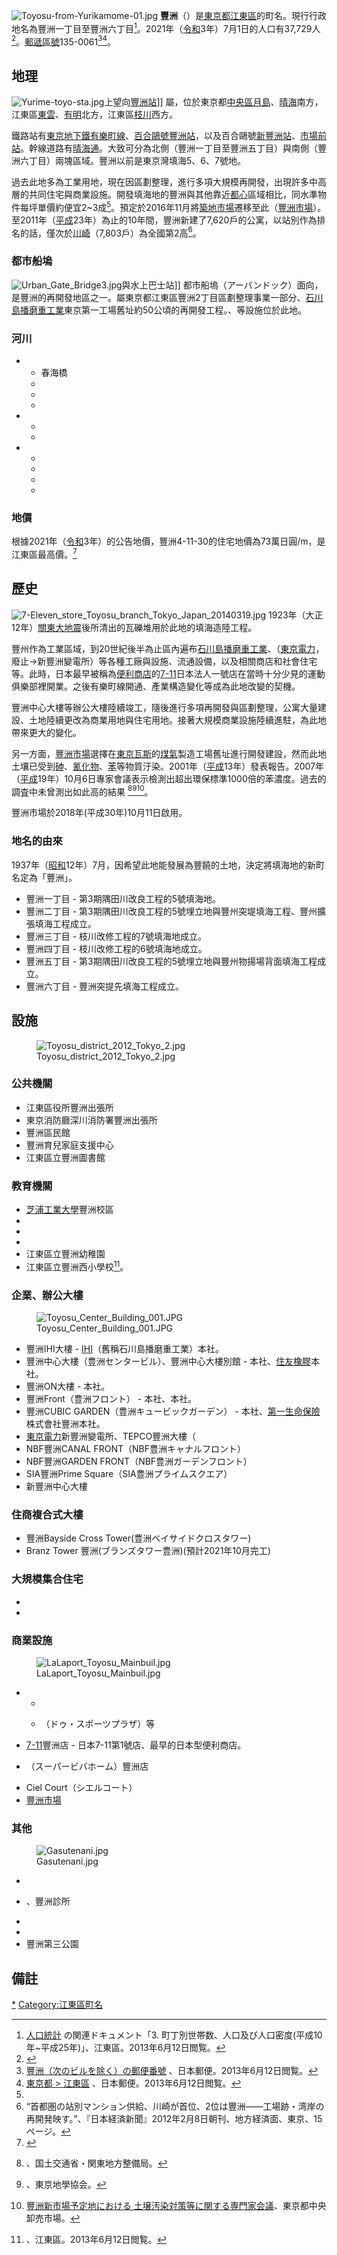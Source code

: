 {{Pathnav|日本|東京都|[[江東區_(東京都)|江東區]]|frame=1}}
{{Infobox Settlement
|official_name = 豊洲
|settlement_type = [[町|町]]
|native_name =
|image_skyline = Toyosu 2014.JPG
|imagesize = 250px
|image_caption = 豊洲大樓群
|image_flag =
|image_seal =
| image_map =
| map_caption =
| pushpin_map = Tokyo city
|latd=35|latm=39|lats=17.67|latNS=N
|longd=139|longm=47|longs=46.36|longEW=E
|subdivision_type = [[國家|國家]]
|subdivision_type1 = [[都道府縣|都道府縣]]
|subdivision_name = [[File:Flag_of_Japan.svg|border]] [[日本|日本]]
|subdivision_name1 = [[File:Flag_of_Tokyo_Prefecture.svg|25px]] [[東京都|東京都]]
|subdivision_type2 = [[東京都區部|特別區]]
|subdivision_name2 = [[File:Flag_of_Koto,_Tokyo.svg|25px]] [[江東區_(東京都)|江東區]]
|subdivision_type3 = [[地域|地域]]
|subdivision_name3 = [[深川區|深川地域]]
|established_title =
|established_date =
|government_type =
|leader_title =
|leader_name =
|area_magnitude =
|area_total_sq_mi =
|area_total_km2 =
|area_land_sq_mi =
|area_land_km2 =
|area_urban_sq_mi =
|area_urban_km2 =
|area_metro_km2 =
|area_metro_sq_mi =
|population_as_of = 2021年（令和3年）7月1日
|population_footnotes =
|population_total = 37729
|population_urban =
|population_metro =
|population_density_sq_mi =
|population_density_km2 =
| timezone = [[日本標準時間|JST]]
| utc_offset = +9
|timezone_DST =
|utc_offset_DST =
|elevation_footnotes=
|elevation_m =
|elevation_ft =
|postal_code_type = [[郵遞區號|郵遞區號]]
|postal_code = 135-0061
|area_code = 03
|registration_plate = 江東
|website =
|footnotes =
}}
[[File:Toyosu-from-Yurikamome-01.jpg|thumb]]
'''豐洲'''（{{jpn|j=豊洲|hg=とよす|rm=Toyosu|f=y}}）是[[東京都|東京都]][[江東區_(東京都)|江東區]]的町名。現行行政地名為豐洲一丁目至豐洲六丁目<ref name="koto-population3">[http://www.city.koto.lg.jp/kusei/tokei/862.html 人口統計] {{Wayback|url=http://www.city.koto.lg.jp/kusei/tokei/862.html |date=20130111073125 }}の関連ドキュメント「3. 町丁別世帯数、人口及び人口密度(平成10年~平成25年)」、江東區。2013年6月12日閲覧。</ref>。2021年（[[令和|令和]]3年）7月1日的人口有37,729人<ref>{{Cite web |url=https://www.city.koto.lg.jp/060305/kuse/profile/shokai/15817.html |title=江東区の人口（毎月1日）現在 |accessdate=2021-07-18 |archive-date=2017-10-29 |archive-url=http://www.city.koto.lg.jp/profile/koto/5353/15817/file/H25.8.pdf |dead-url=no }}</ref>。[[郵遞區號|郵遞區號]]135-0061<ref>[http://www.post.japanpost.jp/cgi-zip/zipcode.php?pref=13&city=1131080&id=48117 豐洲（次のビルを除く）の郵便番號] {{Wayback|url=http://www.post.japanpost.jp/cgi-zip/zipcode.php?pref=13&city=1131080&id=48117 |date=20130623005232 }}、日本郵便。2013年6月12日閲覧。</ref><ref>[http://www.post.japanpost.jp/cgi-zip/zipcode.php?pref=13&city=1131080&cmp=1 東京都 > 江東區] {{Wayback|url=http://www.post.japanpost.jp/cgi-zip/zipcode.php?pref=13&city=1131080&cmp=1 |date=20130621155108 }}、日本郵便。2013年6月12日閲覧。</ref>。

== 地理 ==
[[File:Yurime-toyo-sta.jpg|thumb]]上望向[[豐洲站|豐洲站]]]]
屬{{link-ja|深川區|深川区|深川地區}}，位於東京都[[中央區_(東京都)|中央區]][[月島|月島]]、[[晴海_(東京都中央區)|晴海]]南方，江東區[[東雲_(江東區)|東雲]]、[[有明_(江東區)|有明]]北方，江東區[[枝川_(江東區)|枝川]]西方。

鐵路站有[[東京地下鐵|東京地下鐵]][[東京地下鐵有樂町線|有樂町線]]、[[臨海線_(東京臨海新交通)|百合鷗號]][[豐洲站|豐洲站]]，以及百合鷗號[[新豐洲站|新豐洲站]]、[[市場前站|市場前站]]。幹線道路有[[晴海通|晴海通]]。大致可分為北側（豐洲一丁目至豐洲五丁目）與南側（豐洲六丁目）兩塊區域。豐洲以前是東京灣填海5、6、7號地。

過去此地多為工業用地，現在因區劃整理，進行多項大規模再開發，出現許多中高層的共同住宅與商業設施。開發填海地的豐洲與其他靠近[[都心|都心]]區域相比，同水準物件每坪單價約便宜2~3成<ref name="nikkei2012-02-08"/>。預定於2016年11月將[[築地市場|築地市場]]遷移至此（[[豐洲市場|豐洲市場]]）。至2011年（[[平成|平成]]23年）為止的10年間，豐洲新建了7,620戶的公寓，以站別作為排名的話，僅次於[[川崎站|川崎]]（7,803戶）為全國第2高<ref name="nikkei2012-02-08">“首都圏の站別マンション供給、川崎が首位、2位は豐洲――工場跡・湾岸の再開発映す。”、『日本経済新聞』2012年2月8日朝刊、地方経済面、東京、15ページ。</ref>。

=== 都市船塢 ===
[[File:Urban_Gate_Bridge3.jpg|thumb]]與水上巴士站]]
<!--{{Coor title d|35.657|N|139.793|E}}-->
都市船塢（アーバンドック）面向{{link-ja|晴海運河|晴海運河}}，是豐洲的再開發地區之一。屬東京都江東區豐洲2丁目區劃整理事業一部分、[[石川島播磨重工業|石川島播磨重工業]]東京第一工場舊址約50公頃的再開發工程。{{link-ja|都市船塢Lalaport豐洲|アーバンドック ららぽーと豊洲}}、{{link-ja|公園城市豐洲|パークシティ豊洲}}等設施位於此地。

=== 河川 ===
* {{link-ja|晴海運河|晴海運河}}
** 春海橋
** {{link-ja|晴海橋梁|晴海橋梁}}
** {{link-ja|晴海大橋|晴海大橋}}
** {{link-ja|豐洲大橋|豊洲大橋}}
* {{link-ja|豐洲運河|豊洲運河}}
** {{link-ja|豐洲橋|豊洲橋}}
** {{link-ja|朝凪橋|朝凪橋}}
* {{link-ja|東雲運河|東雲運河}}
** {{link-ja|東雲橋 (江東區)|東雲橋}}
** {{link-ja|木遣橋|木遣り橋}}
** {{link-ja|有明北橋|有明北橋}}
** {{link-ja|富士見橋 (東京都)|富士見橋 (東京都)|富士見橋}}

=== 地價 ===
根據2021年（[[令和|令和]]3年）的公告地價，豐洲4-11-30的住宅地價為73萬日圓/m{{sup|2}}，是江東區最高價。<ref>{{Cite web |url=https://www.land.mlit.go.jp/landPrice/SearchServlet?MOD=2&SKC=13108 |title=国土交通省地価公示・都道府県地価調査 |accessdate=2021-07-18 |archive-date=2014-11-08|archive-url=http://www.land.mlit.go.jp/landPrice/AriaServlet?MOD=2&TYP=0 |dead-url=no }}</ref>

== 歷史 ==
[[File:7-Eleven_store_Toyosu_branch_Tokyo_Japan_20140319.jpg|thumb]]
1923年（大正12年）[[關東大地震|關東大地震]]後所清出的瓦礫堆用於此地的填海造陸工程。

豐州作為工業區域，到20世紀後半為止區內遍布[[IHI|石川島播磨重工業]]、{{link-ja|新東京火力發電所|新東京火力発電所}}（[[東京電力|東京電力]]，廢止→新豐洲變電所）等各種工廠與設施、流通設備，以及相關商店和社會住宅等。此時，日本最早被稱為[[便利商店|便利商店]]的[[7-11|7-11]]日本法人一號店在當時十分少見的運動俱樂部裡開業。之後有樂町線開通、產業構造變化等成為此地改變的契機。

豐洲中心大樓等辦公大樓陸續竣工，隨後進行多項再開發與區劃整理，公寓大量建設、土地陸續更改為商業用地與住宅用地。接著大規模商業設施陸續進駐，為此地帶來更大的變化。

另一方面，[[豐洲市場|豐洲市場]]選擇在[[東京瓦斯|東京瓦斯]]的[[煤氣|煤氣]]製造工場舊址進行開發建設，然而此地土壤已受到[[砷|砷]]、[[氰化物|氰化物]]、[[苯|苯]]等物質汙染。2001年（[[平成|平成]]13年）發表報告。2007年（[[平成|平成]]19年）10月6日專家會議表示檢測出超出環保標準1000倍的苯濃度。過去的調査中未曾測出如此高的結果
<ref>{{PDFlink|[http://www.pa.ktr.mlit.go.jp/tokyo/history/pdf/e-do01.pdf 江戸湊と東京湾]}}、国土交通省・関東地方整備局。</ref><ref>{{PDFlink|[http://web.archive.org/web/20051222084018/http://www.geog.or.jp/journal/back/pdf113-6/p785-801.pdf 東京都臨海域における埋立地造成の歴史]}}、東京地學協会。</ref><ref>[https://web.archive.org/web/20100923054523/http://www.shijou.metro.tokyo.jp/senmonkakaigi1/index.html 豐洲新市場予定地における 土壌汚染対策等に関する専門家会議]、東京都中央卸売市場。</ref>。

豐洲市場於2018年(平成30年)10月11日啟用。

=== 地名的由來 ===
1937年（[[昭和|昭和]]12年）7月，因希望此地能發展為豐饒的土地，決定將填海地的新町名定為「豐洲」。
* 豐洲一丁目 - 第3期隅田川改良工程的5號填海地。
* 豐洲二丁目 - 第3期隅田川改良工程的5號埋立地與豐州突堤填海工程、豐州擴張填海工程成立。
* 豐洲三丁目 - 枝川改修工程的7號填海地成立。
* 豐洲四丁目 - 枝川改修工程的6號填海地成立。
* 豐洲五丁目 - 第3期隅田川改良工程的5號埋立地與豐州物揚場背面填海工程成立。
* 豐洲六丁目 - 豐洲突提先填海工程成立。

== 設施 ==
[[File:Toyosu_district_2012_Tokyo_2.jpg|thumb]]
=== 公共機關 ===
* 江東區役所豐洲出張所
* 東京消防廳深川消防署豐洲出張所
* 豐洲區民館
* 豐洲育兒家庭支援中心
* 江東區立豐洲圖書館

=== 教育機關 ===
* [[芝浦工業大學|芝浦工業大學]]豐洲校區
* {{link-ja|江東區立豐洲北小學校|江東区立豊洲北小学校}}
* {{link-ja|江東區立豐洲小學校|江東区立豊洲小学校}}
* {{link-ja|江東區立深川第五中學校|江東区立深川第五中学校}}
* 江東區立豐洲幼稚園
* 江東區立豐洲西小學校<ref>{{PDFlink|[http://www.city.koto.lg.jp/kusei/keikaku/52783/tyoukei/file/gaiyo_2_16-17.pdf 江東區長期計画　本編（第２章　長期計画における重点プロジェクト）]}}、江東區。2013年6月12日閲覧。</ref>。

=== 企業、辦公大樓 ===
[[File:Toyosu_Center_Building_001.JPG|thumb]]
* 豐洲IHI大樓 -  [[IHI|IHI]]（舊稱石川島播磨重工業）本社。
* 豐洲中心大樓（豊洲センタービル）、豐洲中心大樓別館 - {{link-ja|NTT Data|NTTデータ}}本社、[[住友橡膠|住友橡膠]]本社。
* 豐洲ON大樓 - {{link-ja|日本Unisys|日本ユニシス}}本社。
* 豐洲Front（豊洲フロント） - {{link-ja|SCSK|SCSK}}本社、{{link-ja|Maruha Nichiro Holdings|マルハニチロホールディングス}}本社。
* 豐洲CUBIC GARDEN（豊洲キュービックガーデン） - {{link-ja|ASKUL|アスクル}}本社、[[第一生命保險|第一生命保險]]株式會社豐洲本社。
* [[東京電力|東京電力]]新豐洲變電所、TEPCO豐洲大樓（
* NBF豐洲CANAL FRONT（NBF豊洲キャナルフロント）
* NBF豐洲GARDEN FRONT（NBF豊洲ガーデンフロント）
* SIA豐洲Prime Square（SIA豊洲プライムスクエア）
* 新豐洲中心大樓

=== 住商複合式大樓 ===
* 豐洲Bayside Cross Tower(豊洲ベイサイドクロスタワー)
* Branz Tower 豐洲(ブランズタワー豊洲)(預計2021年10月完工)

===大規模集合住宅===
*{{link-ja|公園城市豐洲|パークシティ豊洲}}
*{{link-ja|城市塔豐洲|シティタワーズ豊洲}}

=== 商業設施 ===
[[File:LaLaport_Toyosu_Mainbuil.jpg|thumb]]
* {{link-ja|都市船塢Lalaport豐洲|アーバンドック ららぽーと豊洲}}
** {{link-ja|Kidzania東京|キッザニア東京}}
** {{link-ja|DO SPORTS PLAZA|日新製糖}}（ドゥ・スポーツプラザ）等
* [[7-11|7-11]]豐洲店 - 日本7-11第1號店、最早的日本型便利商店。
* {{link-ja|LIXIL VIVA|LIXILビバ|SUPER VIVA HOME}}（スーパービバホーム）豐洲店
* Ciel Court（シエルコート）
* [[豐洲市場|豐洲市場]]

=== 其他 ===
[[File:Gasutenani.jpg|thumb]]
* {{link-ja|瓦斯科學館|ガスの科学館}}
* {{link-ja|昭和大學附屬豐洲醫院|昭和大学附属豊洲病院}}、豐洲診所
* {{link-ja|豐洲公園|豊洲公園}}
* {{link-ja|春海橋公園|春海橋公園}}
* 豐洲第三公園

== 備註 ==
{{Reflist}}

{{Commonscat|Toyosu}}
{{江東區的町名}}
{{東京23區之地域}}

{{DEFAULTSORT:Toyosu}}
[[Category:豐洲|*]]
[[Category:江東區町名|Category:江東區町名]]